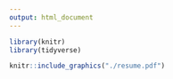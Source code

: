 ```yaml
---
output: html_document
---
```


```r
library(knitr)
library(tidyverse)
```


```r
knitr::include_graphics("./resume.pdf")
```
